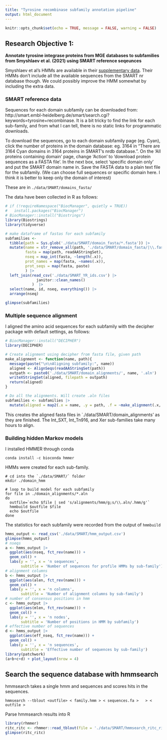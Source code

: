 ```yaml
---
title: "Tyrosine recombinase subfamily annotation pipeline"
output: html_document
---
```


```r
knitr::opts_chunk$set(echo = TRUE, message = FALSE, warning = FALSE)
```


## Research Objective 1: 

**Annotate tyrosine integrase proteins from MGE databases to subfamilies from Smyshlaev et al. (2021) using SMART reference seqeunces**

Smyshlaev et al's HMMs are available in their [supplementary data](https://www.embopress.org/action/downloadSupplement?doi=10.15252%2Fmsb.20209880&file=msb20209880-sup-0001-Appendix.pdf). Their HMMs don't include all the available sequences from the SMART nr database though. We could possibly improve the HMM somewhat by including the extra data.


### SMART reference data

Sequences for each domain subfamily can be downloaded from:
http://smart.embl-heidelberg.de/smart/search.cgi?keywords=tyrosine+recombinase. It is a bit tricky to find the link for each sub-family, and from what I can tell, there is no static links for programmatic downloads.

To download the sequences, go to each domain subfamily page (eg. Cyan), click the number of proteins in the domain database: eg. 3164 in "There are 3164 Cyan domains in 3164 proteins in SMART's nrdb database.". On the 'All proteins containing <name> domain' page, change 'Action' to 'download protein sequences as a FASTA file'. In the next box, select 'specific domain only' and put the SMART domain name in. Save the FASTA data to a plain text file for the subfamily. (We can choose full sequences or specific domain here. I think it is better to keep only the domain of interest)

These are in `./data/SMART/domains_fasta/`

The data have been collected in R as follows:


```r
# if (!requireNamespace("BiocManager", quietly = TRUE))
#   install.packages("BiocManager")
# BiocManager::install("Biostrings")
library(Biostrings)
library(tidyverse)

# make dataframe of fastas for each subfamily
subfamilies <- 
  tibble(path = Sys.glob('./data/SMART/domain_fasta/*.fasta')) |> 
  mutate(name = str_remove_all(path, './data/SMART/domain_fasta/|\\.fasta'),
         fasta = map(path, readAAStringSet),
         nseq = map_int(fasta, ~length(.x)),
         prot_names = map(fasta, ~names(.x)),
         prot_seqs = map(fasta, paste)
         ) |> 
  left_join(read_csv('./data/SMART_YR_ids.csv') |> 
              janitor::clean_names()
            )  |>  
  select(name, id, nseq, everything()) |> 
  arrange(nseq)

glimpse(subfamilies)
```


### Multiple sequence alignment

I aligned the amino acid sequences for each subfamily with the decipher package with default settings, as follows:

```r
# BiocManager::install("DECIPHER")
library(DECIPHER)

# Create alignment using decipher from fasta file, given path
make_alignment <- function(name, path){
  message(paste("\n\nAligning subfamily:", name))
  aligned <- AlignSeqs(readAAStringSet(path))
  outpath <- paste0('./data/SMART/domain_alignments/', name, '.aln')
  writeXStringSet(aligned, filepath = outpath)
  return(aligned)
}

# Do all the alignments. Will create .aln files
subfamilies <- subfamilies |> 
  mutate(aligned = map2(.x = name, .y = path, .f = ~make_alignment(.x,.y)))
```

This creates the aligned fasta files in `./data/SMART/domain_alignments' as they are finished. The Int_SXT, Int_Tn916, and Xer sub-families take many hours to align.


### Building hidden Markov models

I installed HMMER through conda
```
conda install -c bioconda hmmer
```

HMMs were created for each sub-family.
```
# cd into the `./data/SMART/` folder
mkdir ./domain_hmm

# loop to build model for each subfamily
for file in ./domain_alignments/*.aln
do
  outfile=`echo $file | sed 's/alignments/hmm/g;s/\\.aln/.hmm/g'`
  hmmbuild $outfile $file
  echo $outfile
done
```

The statistics for each subfamily were recorded from the output of `hmmbuild` 
```r
hmms_output <- read_csv('./data/SMART/hmm_output.csv')
glimpse(hmms_output)
# nseqs
a <- hmms_output |> 
  ggplot(aes(nseq, fct_rev(name))) +
  geom_col() +
  labs(y = '', x = 'n sequences',
       subtitle = 'Number of sequences for profile HMMs by sub-family')
# alignment columns
b <- hmms_output |>
  ggplot(aes(alen, fct_rev(name))) +
  geom_col() +
  labs(y = '', x = 'n columns',
       subtitle = 'Number of alignment columns by sub-family')
# number of consensus positions in hmm
c <- hmms_output |>
  ggplot(aes(mlen, fct_rev(name))) +
  geom_col() +
  labs(y = '', x = 'n nodes',
       subtitle = 'Number of positions in HMM by subfamily')
# effective number of sequences
d <- hmms_output |>
  ggplot(aes(eff_nseq, fct_rev(name))) +
  geom_col() +
  labs(y = '', x = 'n sequences',
       subtitle = 'Effective number of sequences by sub-family')
library(patchwork)
(a+b+c+d) + plot_layout(nrow = 4)
```
 

 <!-- Hmmbuild output shows -->
 <!-- - n_eff: effective total seq number -->
 <!-- - re/pos: relative entropy per position -->
 <!-- .... -->
 
 
 
 
## Search the sequence database with hmmsearch

 <!-- hmmsearch accepts any fasta, embl/uniprot text, and genbank format files, with automatic detection. -->
 
hmmsearch takes a single hmm and sequences and scores hits in the sequences.

```
hmmsearch --tblout <outfile> < family.hmm > < sequences.fa >   > < outfile >
```

Parse hmmsearch results into R

```r
library(rhmmer)
ritc_ritc <- rhmmer::read_tblout(file = './data/SMART/hmmsearch_ritc_ritc.out')
glimpse(ritc_ritc)
```


 
 
 
 
 
